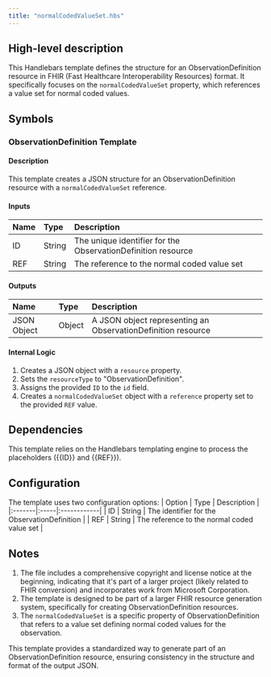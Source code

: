 ```yaml
---
title: "normalCodedValueSet.hbs"
---
```


## High-level description
This Handlebars template defines the structure for an ObservationDefinition resource in FHIR (Fast Healthcare Interoperability Resources) format. It specifically focuses on the `normalCodedValueSet` property, which references a value set for normal coded values.

## Symbols

### ObservationDefinition Template
#### Description
This template creates a JSON structure for an ObservationDefinition resource with a `normalCodedValueSet` reference.

#### Inputs
| Name | Type | Description |
|:-----|:-----|:------------|
| ID | String | The unique identifier for the ObservationDefinition resource |
| REF | String | The reference to the normal coded value set |

#### Outputs
| Name | Type | Description |
|:-----|:-----|:------------|
| JSON Object | Object | A JSON object representing an ObservationDefinition resource |

#### Internal Logic
1. Creates a JSON object with a `resource` property.
2. Sets the `resourceType` to "ObservationDefinition".
3. Assigns the provided `ID` to the `id` field.
4. Creates a `normalCodedValueSet` object with a `reference` property set to the provided `REF` value.

## Dependencies
This template relies on the Handlebars templating engine to process the placeholders ({{ID}} and {{REF}}).

## Configuration
The template uses two configuration options:
| Option | Type | Description |
|:-------|:-----|:------------|
| ID | String | The identifier for the ObservationDefinition |
| REF | String | The reference to the normal coded value set |

## Notes
1. The file includes a comprehensive copyright and license notice at the beginning, indicating that it's part of a larger project (likely related to FHIR conversion) and incorporates work from Microsoft Corporation.
2. The template is designed to be part of a larger FHIR resource generation system, specifically for creating ObservationDefinition resources.
3. The `normalCodedValueSet` is a specific property of ObservationDefinition that refers to a value set defining normal coded values for the observation.

This template provides a standardized way to generate part of an ObservationDefinition resource, ensuring consistency in the structure and format of the output JSON.